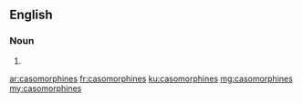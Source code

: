 ==English==

===Noun===
{{head|en}}

# {{plural of|casomorphine}}

[[ar:casomorphines]]
[[fr:casomorphines]]
[[ku:casomorphines]]
[[mg:casomorphines]]
[[my:casomorphines]]